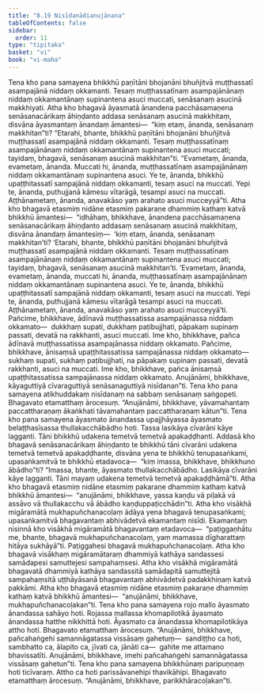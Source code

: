 ```yaml
---
title: "8.19 Nisīdanādianujānana"
tableOfContents: false
sidebar:
  order: 11
type: "tipitaka"
basket: "vi"
book: "vi-maha"
---
```



<DynamicBreadcrumb />

<Division number="353" book="vi-maha" bookNo="3" page="409">

<Paragraph number="1669" book="vi-maha">
Tena kho pana samayena bhikkhū paṇītāni bhojanāni bhuñjitvā muṭṭhassatī asampajānā niddaṃ okkamanti. Tesaṃ muṭṭhassatīnaṃ asampajānānaṃ niddaṃ okkamantānaṃ supinantena asuci muccati, senāsanaṃ asucinā makkhiyati. Atha kho bhagavā āyasmatā ānandena pacchāsamaṇena senāsanacārikaṃ āhiṇḍanto addasa senāsanaṃ asucinā makkhitaṃ, disvāna āyasmantaṃ ānandaṃ āmantesi—  “kiṃ etaṃ, ānanda, senāsanaṃ makkhitan”ti? “Etarahi, bhante, bhikkhū paṇītāni bhojanāni bhuñjitvā muṭṭhassatī asampajānā niddaṃ okkamanti. Tesaṃ muṭṭhassatīnaṃ asampajānānaṃ niddaṃ okkamantānaṃ supinantena asuci muccati; tayidaṃ, bhagavā, senāsanaṃ asucinā makkhitan”ti. “Evametaṃ, ānanda, evametaṃ, ānanda. Muccati hi, ānanda, muṭṭhassatīnaṃ asampajānānaṃ niddaṃ okkamantānaṃ supinantena asuci. Ye te, ānanda, bhikkhū upaṭṭhitassatī sampajānā niddaṃ okkamanti, tesaṃ asuci na muccati. Yepi te, ānanda, puthujjanā kāmesu vītarāgā, tesampi asuci na muccati. Aṭṭhānametaṃ, ānanda, anavakāso yaṃ arahato asuci mucceyyā”ti.
</Paragraph>

<Paragraph number="1670" book="vi-maha">
Atha kho bhagavā etasmiṃ nidāne etasmiṃ pakaraṇe dhammiṃ kathaṃ katvā bhikkhū āmantesi—  “idhāhaṃ, bhikkhave, ānandena pacchāsamaṇena senāsanacārikaṃ āhiṇḍanto addasaṃ senāsanaṃ asucinā makkhitaṃ, disvāna ānandaṃ āmantesiṃ—  ‘kiṃ etaṃ, ānanda, senāsanaṃ makkhitan’ti? ‘Etarahi, bhante, bhikkhū paṇītāni bhojanāni bhuñjitvā muṭṭhassatī asampajānā niddaṃ okkamanti. Tesaṃ muṭṭhassatīnaṃ asampajānānaṃ niddaṃ okkamantānaṃ supinantena asuci muccati; tayidaṃ, bhagavā, senāsanaṃ asucinā makkhitan’ti. ‘Evametaṃ, ānanda, evametaṃ, ānanda, muccati hi, ānanda, muṭṭhassatīnaṃ asampajānānaṃ niddaṃ okkamantānaṃ supinantena asuci. Ye te, ānanda, bhikkhū upaṭṭhitassatī sampajānā niddaṃ okkamanti, tesaṃ asuci na muccati. Yepi te, ānanda, puthujjanā kāmesu vītarāgā tesampi asuci na muccati. Aṭṭhānametaṃ, ānanda, anavakāso yaṃ arahato asuci mucceyyā’ti.
</Paragraph>

<Paragraph number="1671" book="vi-maha">
Pañcime, bhikkhave, ādīnavā muṭṭhassatissa asampajānassa niddaṃ okkamato—  dukkhaṃ supati, dukkhaṃ paṭibujjhati, pāpakaṃ supinaṃ passati, devatā na rakkhanti, asuci muccati. Ime kho, bhikkhave, pañca ādīnavā muṭṭhassatissa asampajānassa niddaṃ okkamato.
</Paragraph>

<Paragraph number="1672" book="vi-maha">
Pañcime, bhikkhave, ānisaṃsā upaṭṭhitassatissa sampajānassa niddaṃ okkamato—  sukhaṃ supati, sukhaṃ paṭibujjhati, na pāpakaṃ supinaṃ passati, devatā rakkhanti, asuci na muccati. Ime kho, bhikkhave, pañca ānisaṃsā upaṭṭhitassatissa sampajānassa niddaṃ okkamato.
</Paragraph>

<Paragraph number="1673" book="vi-maha">
Anujānāmi, bhikkhave, kāyaguttiyā cīvaraguttiyā senāsanaguttiyā nisīdanan”ti.
</Paragraph>

<Paragraph number="1674" book="vi-maha">
Tena kho pana samayena atikhuddakaṃ nisīdanaṃ na sabbaṃ senāsanaṃ saṅgopeti. Bhagavato etamatthaṃ ārocesuṃ. “Anujānāmi, bhikkhave, yāvamahantaṃ paccattharaṇaṃ ākaṅkhati tāvamahantaṃ paccattharaṇaṃ kātun”ti.
</Paragraph>

</Division>
<Division number="354" book="vi-maha" bookNo="3" page="410">

<Paragraph number="1675" book="vi-maha">
Tena kho pana samayena āyasmato ānandassa upajjhāyassa āyasmato belaṭṭhasīsassa thullakacchābādho hoti. Tassa lasikāya cīvarāni kāye lagganti. Tāni bhikkhū udakena temetvā temetvā apakaḍḍhanti. Addasā kho bhagavā senāsanacārikaṃ āhiṇḍanto te bhikkhū tāni cīvarāni udakena temetvā temetvā apakaḍḍhante, disvāna yena te bhikkhū tenupasaṅkami, upasaṅkamitvā te bhikkhū etadavoca—  “kiṃ imassa, bhikkhave, bhikkhuno ābādho”ti? “Imassa, bhante, āyasmato thullakacchābādho. Lasikāya cīvarāni kāye lagganti. Tāni mayaṃ udakena temetvā temetvā apakaḍḍhāmā”ti. Atha kho bhagavā etasmiṃ nidāne etasmiṃ pakaraṇe dhammiṃ kathaṃ katvā bhikkhū āmantesi—  “anujānāmi, bhikkhave, yassa kaṇḍu vā piḷakā vā assāvo vā thullakacchu vā ābādho kaṇḍuppaṭicchādin”ti.
</Paragraph>

</Division>
<Division number="355" book="vi-maha" bookNo="3" page="410">

<Paragraph number="1676" book="vi-maha">
Atha kho visākhā migāramātā mukhapuñchanacoḷaṃ ādāya yena bhagavā tenupasaṅkami; upasaṅkamitvā bhagavantaṃ abhivādetvā ekamantaṃ nisīdi. Ekamantaṃ nisinnā kho visākhā migāramātā bhagavantaṃ etadavoca—  “paṭiggaṇhātu me, bhante, bhagavā mukhapuñchanacoḷaṃ, yaṃ mamassa dīgharattaṃ hitāya sukhāyā”ti. Paṭiggahesi bhagavā mukhapuñchanacoḷaṃ. Atha kho bhagavā visākhaṃ migāramātaraṃ dhammiyā kathāya sandassesi samādapesi samuttejesi sampahaṃsesi. Atha kho visākhā migāramātā bhagavatā dhammiyā kathāya sandassitā samādapitā samuttejitā sampahaṃsitā uṭṭhāyāsanā bhagavantaṃ abhivādetvā padakkhiṇaṃ katvā pakkāmi. Atha kho bhagavā etasmiṃ nidāne etasmiṃ pakaraṇe dhammiṃ kathaṃ katvā bhikkhū āmantesi—  “anujānāmi, bhikkhave, mukhapuñchanacoḷakan”ti.
</Paragraph>

</Division>
<Division number="356" book="vi-maha" bookNo="3" page="411">

<Paragraph number="1677" book="vi-maha">
Tena kho pana samayena rojo mallo āyasmato ānandassa sahāyo hoti. Rojassa mallassa khomapilotikā āyasmato ānandassa hatthe nikkhittā hoti. Āyasmato ca ānandassa khomapilotikāya attho hoti. Bhagavato etamatthaṃ ārocesuṃ. “Anujānāmi, bhikkhave, pañcahaṅgehi samannāgatassa vissāsaṃ gahetuṃ—  sandiṭṭho ca hoti, sambhatto ca, ālapito ca, jīvati ca, jānāti ca—  gahite me attamano bhavissatīti. Anujānāmi, bhikkhave, imehi pañcahaṅgehi samannāgatassa vissāsaṃ gahetun”ti.
</Paragraph>

</Division>
<Division number="357" book="vi-maha" bookNo="3" page="411">

<Paragraph number="1678" book="vi-maha">
Tena kho pana samayena bhikkhūnaṃ paripuṇṇaṃ hoti ticīvaraṃ. Attho ca hoti parissāvanehipi thavikāhipi. Bhagavato etamatthaṃ ārocesuṃ. “Anujānāmi, bhikkhave, parikkhāracoḷakan”ti.
</Paragraph>
</Division>